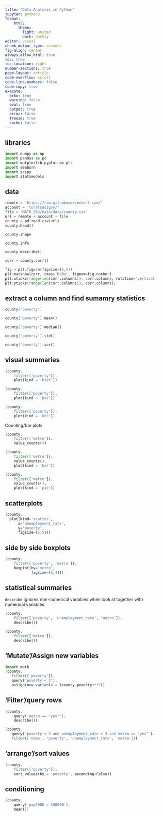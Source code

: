 ```yaml
---
title: "Data Analysis in Python"
jupyter: python3
format: 
    html:
      theme: 
        light: united
        dark: darkly
editor: visual
chunk_output_type: console
fig-align: center
always_allow_html: true
toc: true
toc-location: right
number-sections: true
page-layout: article
code-overflow: scroll
code-line-numbers: false
code-copy: true
execute:
  echo: true
  warning: false
  eval: true
  output: true
  error: false
  freeze: true
  cache: false
---
```


## libraries

```python
import numpy as np
import pandas as pd
import matplotlib.pyplot as plt
import seaborn
import scipy
import statsmodels
```

## data

```python
remote = 'https://raw.githubusercontent.com/'
account = 'turalsadigov/'
file = 'MATH_254/main/data/county.csv'
url = remote + account + file
county = pd.read_csv(url)
county.head()
```

```python
county.shape
```

```python
county.info
```

```python
county.describe()
```

```python
corr = county.corr()
```

```python
fig = plt.figure(figsize=(5,5))
plt.matshow(corr, cmap='RdBu', fignum=fig.number)
plt.xticks(range(len(corr.columns)), corr.columns, rotation='vertical');
plt.yticks(range(len(corr.columns)), corr.columns);
```

## extract a column and find sumamry statistics

```python
county['poverty']

```

```python
county['poverty'].mean()

```

```python
county['poverty'].median()

```

```python
county['poverty'].std()

```

```python
county['poverty'].var()
```

## visual summaries

```python
(county.
    filter(['poverty']).
    plot(kind = 'hist'))
```

```python
(county.
    filter(['poverty']).
    plot(kind = 'box'))
```

```python
(county.
    filter(['poverty']).
    plot(kind = 'kde'))
```

Counting/bar plots

```python
(county.
    filter(['metro']).
    value_counts())
```

```python
(county.
    filter(['metro']).
    value_counts().
    plot(kind = 'bar'))
```

```python
(county.
    filter(['metro']).
    value_counts().
    plot(kind = 'pie'))
```

## scatterplots

```python
(county.
  plot(kind='scatter', 
      x='unemployment_rate', 
      y='poverty', 
      figsize=(5,5)))
```

## side by side boxplots

```python
(county.
    filter(['poverty', 'metro']).
    boxplot(by='metro', 
            figsize=(6,4)))
```

## statistical summaries

`describe` ignores non-numerical variables when look at together with numerical variables.

```python
(county.
    filter(['poverty', 'unemployment_rate', 'metro']).
    describe())
```

```python
(county.
    filter(['metro']).
    describe())
```

## 'Mutate'/Assign new variables

```python
import math
(county.
   filter(['poverty']).
   query('poverty < 3').
   assign(new_variable = (county.poverty)**2))
```

## 'Filter'/query rows

```python
(county.
    query('metro == "yes"').
    describe())
```

```python
(county.
   query('poverty < 3 and unemployment_rate < 3 and metro == "yes"').
   filter(['name', 'poverty', 'unemployment_rate', 'metro']))
```

## 'arrange'/sort values

```python
(county. 
    filter(['poverty']).
    sort_values(by = 'poverty', ascending=False))
```

## conditioning

```python
(county.
    query('pop2000 > 300000').
    mean())
```
